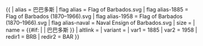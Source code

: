 {{ {{{1<noinclude>|country showdata</noinclude>}}}
| alias = 巴巴多斯
| flag alias = Flag of Barbados.svg
| flag alias-1885 = Flag of Barbados (1870–1966).svg
| flag alias-1958 = Flag of Barbados (1870–1966).svg
| flag alias-naval = Naval Ensign of Barbados.svg
| size = {{{size|}}}
| name = {{#if: {{{name|}}} | {{{name|}}} | 巴巴多斯 }}
| altlink = {{{altlink|}}}
| variant = {{{variant|}}}
<noinclude>
| var1 = 1885
| var2 = 1958
| redir1 = BRB
| redir2 = BAR
</noinclude>
}}